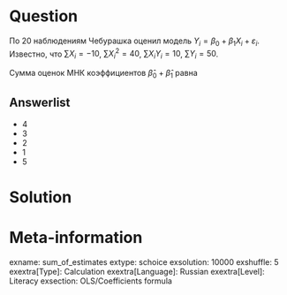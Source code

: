 Question
========
По 20 наблюдениям Чебурашка оценил модель $Y_i = \beta_0 + \beta_1 X_i + \varepsilon_i$. 
Известно, что $\sum X_i = -10$, $\sum X_i^2 = 40$, $\sum X_i Y_i = 10$, $\sum Y_i = 50$.

Сумма оценок МНК коэффициентов $\hat \beta_0 + \hat \beta_1$ равна 

Answerlist
----------
* $4$
* $3$
* $2$
* $1$
* $5$


Solution
========

Meta-information
================
exname: sum_of_estimates
extype: schoice
exsolution: 10000
exshuffle: 5
exextra[Type]: Calculation
exextra[Language]: Russian
exextra[Level]: Literacy
exsection: OLS/Coefficients formula